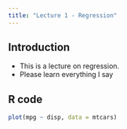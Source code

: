 ```yaml
---
title: "Lecture 1 - Regression"
---
```


## Introduction

- This is a lecture on regression.
- Please learn everything I say

## R code

```r
plot(mpg ~ disp, data = mtcars)
```

